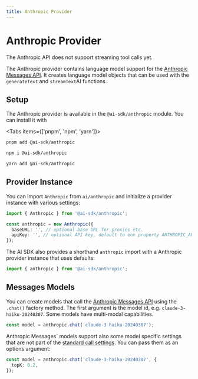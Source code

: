 ```yaml
---
title: Anthropic Provider
---
```



# Anthropic Provider

<Callout>The Anthropic API does not support streaming tool calls yet.</Callout>

The Anthropic provider contains language model support for the [Anthropic Messages API](https://docs.anthropic.com/claude/reference/messages_post).
It creates language model objects that can be used with the `generateText` and `streamText`AI functions.

## Setup

The Anthropic provider is available in the `@ai-sdk/anthropic` module. You can install it with

<Tabs items={['pnpm', 'npm', 'yarn']}>
  <Tab>

```bash
pnpm add @ai-sdk/anthropic
```

   </Tab>
  <Tab>
  
```bash 
npm i @ai-sdk/anthropic
```
  
  </Tab>
  <Tab>
  
```bash 
yarn add @ai-sdk/anthropic 
```
  
  </Tab>
</Tabs>

## Provider Instance

You can import `Anthropic` from `ai/anthropic` and initialize a provider instance with various settings:

```ts
import { Anthropic } from '@ai-sdk/anthropic';

const anthropic = new Anthropic({
  baseURL: '', // optional base URL for proxies etc.
  apiKey: '', // optional API key, default to env property ANTHROPIC_API_KEY
});
```

The AI SDK also provides a shorthand `anthropic` import with a Anthropic provider instance that uses defaults:

```ts
import { anthropic } from '@ai-sdk/anthropic';
```

## Messages Models

You can create models that call the [Anthropic Messages API](https://docs.anthropic.com/claude/reference/messages_post) using the `.chat()` factory method.
The first argument is the model id, e.g. `claude-3-haiku-20240307`.
Some models have multi-modal capabilities.

```ts
const model = anthropic.chat('claude-3-haiku-20240307');
```

Anthropic Messages` models support also some model specific settings that are not part of the [standard call settings](/docs/ai-core/settings).
You can pass them as an options argument:

```ts
const model = anthropic.chat('claude-3-haiku-20240307', {
  topK: 0.2,
});
```
